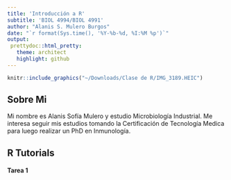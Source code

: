 ```yaml
---
title: 'Introducción a R'
subtitle: 'BIOL 4994/BIOL 4991'
author: "Alanis S. Mulero Burgos"
date: "`r format(Sys.time(), '%Y-%b-%d, %I:%M %p')`"
output: 
 prettydoc::html_pretty:
   theme: architect
   highlight: github
---
```


```r
knitr::include_graphics("~/Downloads/Clase de R/IMG_3189.HEIC")
```

## Sobre Mi
Mi nombre es Alanis Sofía Mulero y estudio Microbiología Industrial. Me interesa seguir mis estudios tomando la Certificación de Tecnología Medica para luego realizar un PhD en Inmunología.  


## R Tutorials
#### Tarea 1
